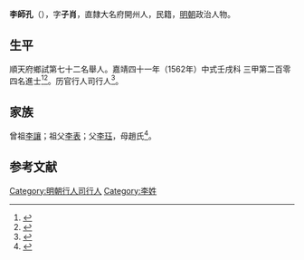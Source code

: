 {{明清人物信息框
| 姓名 = 李師孔
| 原名 =
| 圖片名稱= 
| 圖片大小 =
| 圖片說明 = 
| 最高職務 =
| 國家 = 大明 
| 爵位 =
| 籍貫 = 直隸大名府開州
| 族裔 = 
| 字號 = 
| 諡號 =
| 出生日期 = 生年不詳
| 出生地點 = <!---直隸大名府開州--->
| 逝世日期 = 卒年不詳 
| 逝世地點 =
| 墓葬 =
| 配偶 = 
| 親屬 = 
| 出身 =
* 嘉靖四十一年壬戌科同進士出身
| 經歷 =
| 著作 =  
}}
'''李師孔'''（{{bd|？||？|catIdx=}}），字'''子肖'''，直隸大名府開州人，民籍，[[明朝|明朝]]政治人物。

== 生平 ==
順天府鄉試第七十二名舉人。嘉靖四十一年（1562年）中式壬戌科<!---會試第二百六十四名--->三甲第二百零四名進士<ref>{{Cite book|title=《皇明贡举考》卷五|author=[[张朝瑞|张朝瑞]]|publisher=《续修四库全书》史部第828册|year=|isbn=|location=|pages=}}</ref><ref>{{Cite book|title=贡举志五种 上|author=鲁小俊，江俊伟著|publisher=武汉大学出版社|year=2009|isbn=978-7-307-07043-1|location=武汉|pages=}}</ref>。历官行人司行人<ref>{{cite news|author=长治市地方志办公室|title=黎城县进士名录|url=http://www.dfz.changzhi.gov.cn/960rn.jsp?urltype=news.NewsContentUrl&wbnewsid=232151&wbtreeid=21514|accessdate=2013-08-14|newspaper=长治市地方志办公室|deadurl=yes|archiveurl=https://web.archive.org/web/20130818212726/http://www.dfz.changzhi.gov.cn/960rn.jsp?urltype=news.NewsContentUrl&wbnewsid=232151&wbtreeid=21514|archivedate=2013年8月18日|df=}}</ref>。

== 家族 ==
曾祖[[李讓|李讓]]；祖父[[李表|李表]]；父[[李珏|李珏]]，母趙氏<ref>{{Cite book|title=天一阁藏明代科举录选刊 登科录 点校本|author=龚延明主编|publisher=宁波出版社|year=2016|isbn=978-7-5526-2320-8|location=宁波|pages=|quote=《天一閣藏明代科舉錄選刊.登科錄》之《嘉靖四十一年壬戌科登科錄》}}</ref>。

==参考文献==
{{reflist}}

{{嘉靖四十一年壬戌科殿試金榜}}

{{DEFAULTSORT:}}
[[Category:明朝行人司行人|Category:明朝行人司行人]]
[[Category:李姓|Category:李姓]]


{{明朝人物小作品}}